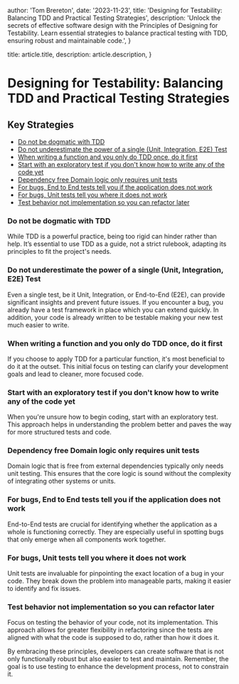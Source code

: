 
  author: 'Tom Brereton',
  date: '2023-11-23',
  title: 'Designing for Testability: Balancing TDD and Practical Testing Strategies',
  description:
    'Unlock the secrets of effective software design with the Principles of Designing for Testability. Learn essential strategies to balance practical testing with TDD, ensuring robust and maintainable code.',
}

  title: article.title,
  description: article.description,
}



# Designing for Testability: Balancing TDD and Practical Testing Strategies

## Key Strategies
- <a href="#do-not-be-dogmatic-with-tdd">Do not be dogmatic with TDD</a>
- <a href="#do-not-underestimate-the-power-of-a-single-unit-integration-e2e-test">Do not underestimate the power of a single (Unit, Integration, E2E) Test</a>
- <a href="#when-writing-a-function-and-you-only-do-tdd-once-do-it-first">When writing a function and you only do TDD once, do it first</a>
- <a href="#start-with-an-exploratory-test-if-you-dont-know-how-to-write-any-of-the-code-yet">Start with an exploratory test if you don't know how to write any of the code yet</a>
- <a href="#dependency-free-domain-logic-only-requires-unit-tests">Dependency free Domain logic only requires unit tests</a>
- <a href="#for-bugs-end-to-end-tests-tell-you-if-the-application-does-not-work">For bugs, End to End tests tell you if the application does not work</a>
- <a href="#for-bugs-unit-tests-tell-you-where-it-does-not-work">For bugs, Unit tests tell you where it does not work</a>
- <a href="#test-behavior-not-implementation-so-you-can-refactor-later">Test behavior not implementation so you can refactor later</a>

### <span id="do-not-be-dogmatic-with-tdd">Do not be dogmatic with TDD</span>
While TDD is a powerful practice, being too rigid can hinder rather than help. It’s essential to use TDD as a guide, not a strict rulebook, adapting its principles to fit the project's needs.

### <span id="do-not-underestimate-the-power-of-a-single-unit-integration-e2e-test">Do not underestimate the power of a single (Unit, Integration, E2E) Test</span>
Even a single test, be it Unit, Integration, or End-to-End (E2E), can provide significant insights and prevent future issues. If you encounter a bug, you already have a test framework in place which you can extend quickly. In addition, your code is already written to be testable making your new test much easier to write.

### <span id="when-writing-a-function-and-you-only-do-tdd-once-do-it-first">When writing a function and you only do TDD once, do it first</span>
If you choose to apply TDD for a particular function, it's most beneficial to do it at the outset. This initial focus on testing can clarify your development goals and lead to cleaner, more focused code.

### <span id="start-with-an-exploratory-test-if-you-dont-know-how-to-write-any-of-the-code-yet">Start with an exploratory test if you don't know how to write any of the code yet</span>
When you're unsure how to begin coding, start with an exploratory test. This approach helps in understanding the problem better and paves the way for more structured tests and code.

### <span id="dependency-free-domain-logic-only-requires-unit-tests">Dependency free Domain logic only requires unit tests</span>
Domain logic that is free from external dependencies typically only needs unit testing. This ensures that the core logic is sound without the complexity of integrating other systems or units.

### <span id="for-bugs-end-to-end-tests-tell-you-if-the-application-does-not-work">For bugs, End to End tests tell you if the application does not work</span>
End-to-End tests are crucial for identifying whether the application as a whole is functioning correctly. They are especially useful in spotting bugs that only emerge when all components work together.

### <span id="for-bugs-unit-tests-tell-you-where-it-does-not-work">For bugs, Unit tests tell you where it does not work</span>
Unit tests are invaluable for pinpointing the exact location of a bug in your code. They break down the problem into manageable parts, making it easier to identify and fix issues.

### <span id="test-behavior-not-implementation-so-you-can-refactor-later">Test behavior not implementation so you can refactor later</span>
Focus on testing the behavior of your code, not its implementation. This approach allows for greater flexibility in refactoring since the tests are aligned with what the code is supposed to do, rather than how it does it.

By embracing these principles, developers can create software that is not only functionally robust but also easier to test and maintain. Remember, the goal is to use testing to enhance the development process, not to constrain it.
